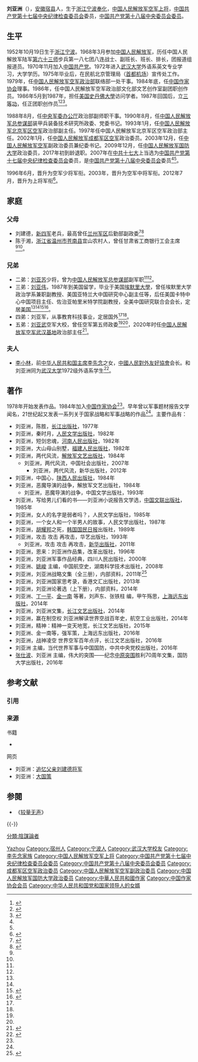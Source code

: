 {{中国人民解放军将领
|name=刘亚洲
|image name=
|width=
|job=[[中国人民解放军国防大学|中国人民解放军国防大学]]第七任[[政治委員|政治委員]]
|job-1=
|job2=
* [[中国人民解放军国防大学|中国人民解放军国防大学]][[政治委員|政治委員]]
* [[中国共产党中央纪律检查委员会|中国共产党中央纪律检查委员会]]委员
|period=2009年12月─2017年2月26日
|period-1=
|birthname=
|other_names=
|foreign_names=
|english_names=
|Sex=男
|date of birth={{Birth date and age|1952|10|19}}
|place of birth={{PRC}}[[浙江省|浙江省]][[宁波市|宁波市]]
|date of death=
|place of death=
|nationality={{PRC}}
|residence={{PRC}}[[北京市|北京市]]
|languages=[[汉语|汉语]][[普通话|普通话]]
|height=
|weight=
|party={{CPC}}
|rank=[[File:PLAGeneral_r.png|60px]][[中国人民解放军空军上将|中国人民解放军空军上将]]
|spouse=
|relatives=
|educate=
* [[武汉大学|武汉大学]]
|past=
|work=
* 见著作书目
|award=
* [[中国人民解放军|中国人民解放军]]三等功奖章（1987年）
|rankrecord=
* 1988年被授予[[上校|上校]]军衔
* 1993年改为[[上校|空军上校]]军衔并晋升[[大校|空军大校]]军衔
* 1996年晋升[[少将|空军少将]]军衔
* 2003年晋升[[中将|空军中将]]军衔
* 2012年晋升[[中国人民解放军空军上将|空军上将]]军衔
}}

'''刘亚洲'''（{{bd|1952年|10月19日|||catIdx=Liu, Yazhou}}），[[安徽省|安徽]][[宿县|宿县]]人，生于[[浙江省|浙江]][[宁波|宁波]][[奉化区|奉化]]，[[中国人民解放军上将|中国人民解放军空军上将]]，[[中国共产党第十七届中央纪律检查委员会|中国共产党第十七届中央纪律检查委员会]]委员，[[中国共产党第十八届中央委员会委员列表|中国共产党第十八届中央委员会委员]]。

== 生平 ==
1952年10月19日生于[[浙江省|浙江]][[宁波市|宁波]]。1968年3月参加[[中国人民解放军|中国人民解放军]]，历任中国人民解放军陆军[[第六十三师|第六十三师]]步兵第一八七团八连战士、副班长、班长、排长，团报道组报道员。1970年11月加入[[中国共产党|中国共产党]]。1972年进入[[武汉大学|武汉大学]]外语系英文专业学习，大学学历。1975年毕业后，在民航北京管理局（[[北京首都国际机场|首都机场]]）宣传处工作。1979年，任[[中国人民解放军空军政治工作部|中国人民解放军空军政治部]]联络部一处干事。1984年底，任[[中国作家协会|中国作家协会]]理事。1986年，任中国人民解放军空军政治部文化部文艺创作室副团职创作员。1986年5月到1987年，担任[[美国|美国]][[史丹佛大學|史丹佛大學]]访问学者。1987年回国后，立[[三等功|三等功]]，任正团职创作员<ref name="zgzjw">{{Cite web|url=http://www.chinawriter.com.cn/n1/2016/0627/c404939-28490109.html|title=刘亚洲|accessdate=2018-12-10|date=2016-06-27|publisher=中国作家网|archive-date=2018-12-10|archive-url=https://web.archive.org/web/20181210112810/http://www.chinawriter.com.cn/n1/2016/0627/c404939-28490109.html|dead-url=no}}</ref><ref name="ifengjj">{{Cite web|url=http://renwuku.news.ifeng.com/index/detail/248/liuyazhou|title=刘亚洲|accessdate=2018-12-10|date=2016-06-27|publisher=凤凰网|archiveurl=https://web.archive.org/web/20160726091213/http://renwuku.news.ifeng.com/index/detail/248/liuyazhou|archivedate=2016-07-26|deadurl=yes}}</ref><ref name="djw">{{Cite web|url=http://www.dangjian.cn/ll/djzjk/lyz/201512/t20151229_3053783.shtml|title=刘亚洲|accessdate=2018-12-10|date=2015-12-29|publisher=党建网|archive-date=2018-12-10|archive-url=https://web.archive.org/web/20181210110927/http://www.dangjian.cn/ll/djzjk/lyz/201512/t20151229_3053783.shtml|dead-url=no}}</ref>。

1988年8月，任[[中央军委办公厅|中央军委办公厅]]政治部副师职干事。1990年8月，任[[中国人民解放军总参谋部|中国人民解放军总参谋部]]装甲兵装备技术研究所政委、党委书记。1993年1月，任[[中国人民解放军北京军区空军|中国人民解放军北京军区空军]]政治部副主任。1997年任中国人民解放军北京军区空军政治部主任。2002年1月，任[[中国人民解放军成都军区空军|中国人民解放军成都军区空军]]政治委员。2003年12月，任[[中国人民解放军空军|中国人民解放军空军]]副政治委员兼纪委书记。2009年12月，任[[中国人民解放军国防大学|中国人民解放军国防大学]]政治委员，2017年初到龄退职。2007年在[[中国共产党第十七次全国代表大会|中共十七大]]上当选为[[中国共产党第十七届中央纪律检查委员会|中国共产党第十七届中央纪律检查委员会]]委员，是[[中国共产党第十八届中央委员会|中国共产党第十八届中央委员会]]委员<ref name="ifengjj" /><ref name="djw" />。

1996年6月，晋升为空军少将军衔。2003年，晋升为空军中将军衔。2012年7月，晋升为上将军衔<ref>{{cite web|url=http://news.mod.gov.cn/headlines/2012-07/31/content_4387963.htm|title=中央军委举行晋升上将军衔警衔仪式|accessdate=2012-07-31|date=2012-07-31|publisher=中华人民共和国国防部|archiveurl=https://web.archive.org/web/20120801014045/http://news.mod.gov.cn/headlines/2012-07/31/content_4387963.htm|archivedate=2012-08-01|deadurl=yes}}</ref>。

== 家庭 ==
===父母===
*刘建德，[[新四军|新四军]]老兵，最高曾任[[兰州军区|兰州军区]]后勤部副政委<ref name=autogenerated1>{{cite web|author=  |title=走出苍南的陈于湘|url=http://www.wzrb.com.cn/article717470show.html |publisher=温州日报瓯网 |date=2016/08/03 05:47  |accessdate=2020-06-25|pages=}}</ref><ref name=autogenerated2>{{cite web|author=|title=上将、少将、大校……这位母亲养育出“将门虎子”|url=http://news.66wz.com/system/2019/10/08/105199841.shtml|publisher=温州网|date=2019-10-08 08:18:00|accessdate=2020-06-25|pages=|archive-date=2020-07-04|archive-url=https://web.archive.org/web/20200704062836/http://news.66wz.com/system/2019/10/08/105199841.shtml|dead-url=no}}</ref>
*陈于湘，[[浙江省|浙江省]][[温州市|温州市]][[苍南县|苍南县]]宜山农村人，曾任甘肃省工商银行工会主席<ref name=autogenerated1 /><ref name=autogenerated2 />。

===兄弟===
*二弟：[[刘亚苏|刘亚苏]]少将，曾为[[中国人民解放军总参谋部|中国人民解放军总参谋部]]副军职<ref name=autogenerated1 /><ref name=autogenerated2 />。
*三弟：[[刘亚伟|刘亚伟]]，1987年到美国留学，毕业于美国[[埃默里大學|埃默里大學]]，曾任埃默里大学政治学系兼职副教授、美国亚特兰大中国研究中心副主任等，后任美国卡特中心中国项目主任、佐治亚帕里米特学院副教授，全美中国研究联合会会长，定居[[美国|美国]]<ref name=autogenerated1 /><ref name=autogenerated2 /><ref>{{Cite web|url=https://www.thepaper.cn/asktopic_detail_10000495|title=我是美国卡特中心中国项目主任刘亚伟 ，关于中美关系的任何事，问我吧!|accessdate=2018-12-10|date=2015-09-23|publisher=澎湃新闻|archive-date=2019-06-04|archive-url=https://web.archive.org/web/20190604081127/https://www.thepaper.cn/asktopic_detail_10000495|dead-url=no}}</ref><ref>{{Cite web|url=http://view.news.qq.com/a/20110627/000056.htm|title=讲堂116期预告 刘亚伟等 中国基层选举|accessdate=2018-12-10|date=2011-06-27|publisher=腾讯|archive-date=2019-03-30|archive-url=https://web.archive.org/web/20190330170651/https://view.news.qq.com/a/20110627/000056.htm|dead-url=no}}</ref>。
*四弟：刘亚军，从事教育科技事业，定居国外<ref name=autogenerated1 /><ref name=autogenerated2 />。
*五弟：[[刘亚武|刘亚武]]空军大校，曾任空军第五师政委<ref name=autogenerated1 /><ref name=autogenerated2 />，2020年时任[[中国人民解放军空军武汉基地|中国人民解放军空军武汉基地]]政治部主任<ref>{{cite web|author=   |title=空军武汉基地助力老区教育发展|url=http://m.chinaxiaokang.com/wap/chengshi/2020/0514/962936.html |publisher=中国小康网 |date=2020-05-14  |accessdate=2020-06-25|pages=}}</ref>。

===夫人===
*[[李小林|李小林]]，前[[中华人民共和国主席|中华人民共和国主席]][[李先念|李先念]]之女，[[中國人民對外友好協會|中國人民對外友好協會]]会长。和刘亚洲同为[[武汉大学|武汉大学]]1972级外语系学生<ref>{{Cite web|url=http://www.sohu.com/a/127395553_600466|title=情系老山的“红二代”上将刘亚洲向社会捐款数百万元，这些钱是从哪儿来的？|accessdate=2018-12-10|date=2017-02-27|publisher=搜狐|archive-date=2019-06-11|archive-url=https://web.archive.org/web/20190611043807/http://www.sohu.com/a/127395553_600466|dead-url=no}}</ref>。

== 著作 ==
1978年开始发表作品。1984年加入[[中国作家协会|中国作家协会]]<ref name=zgzjw/>。早年曾以军事题材报告文学闻名，21世纪起又发表一系列关于国家战略和军事战略的作品<ref name=djw/>。主要作品有：

*刘亚洲，陈胜，[[长江出版社|长江出版社]]，1977年
*刘亚洲，秦时月，[[人民文学出版社|人民文学出版社]]，1982年
*刘亚洲，短剑忠魂，[[河南人民出版社|河南人民出版社]]，1982年
*刘亚洲，大山母山别墅，[[福建人民出版社|福建人民出版社]]，1982年
*刘亚洲，两代风流，[[解放军文艺出版社|解放军文艺出版社]]，1984年
**刘亚洲，两代风流，中国社会出版社，2007年
***刘亚洲，两代风流，新华出版社，2012年
*刘亚洲，中国心，[[陕西人民出版社|陕西人民出版社]]，1984年
*刘亚洲，恶魔导演的战争，解放军文艺出版社，1984年
**刘亚洲，恶魔导演的战争，中国文学出版社，1993年
*刘亚洲，写给男儿们看的书——刘亚洲小说报告文学选，[[中国文联出版社|中国文联出版社]]，1985年
*刘亚洲，女人的名字是弱者吗？，人民文学出版社，1985年
*刘亚洲，一个女人和一个半男人的故事，人民文学出版社，1987年
*刘亚洲，[[胡耀邦|胡耀邦]]之死，[[大韩民国|韩国]][[国民日报|国民日报]]出版社，1989年
*刘亚洲，攻击 攻击 再攻击，华艺出版社，1993年
**刘亚洲，攻击 攻击 再攻击，[[新华出版社|新华出版社]]，2011年
*刘亚洲，恩来：刘亚洲作品集，改革出版社，1996年
*刘亚洲，刘亚洲军事作品经典，四川人民出版社，2000年
*刘亚洲、[[姚峻|姚峻]] 主编，中国航空史，湖南科学技术出版社，2008年
*刘亚洲，刘亚洲战略文集（全三册），内部资料，2011年<ref>{{Cite journal|title=真实言语·深刻思想·征服自己——读《刘亚洲战略文集》有感|author=杨会军|url=http://www.cqvip.com/Main/Detail.aspx?id=36904078|journal=政工学刊|issue=03|year=2011|page=77|issn=1006-1452|access-date=2018-12-10|archive-date=2019-06-05|archive-url=https://web.archive.org/web/20190605003933/http://www.cqvip.com/Main/Detail.aspx?id=36904078|dead-url=no}}</ref>
*刘亚洲，刘亚洲国家思考录，香港文汇出版社，2013年
*刘亚洲，刘亚洲论著选（上下册），内部资料，2014年
*刘亚洲、[[丁一平|丁一平]]、[[金一南|金一南]] 等著，刘声东、张铁柱 编，甲午殇思，[[上海远东出版社|上海远东出版社]]，2014年
*刘亚洲，刘亚洲文集，[[长江文艺出版社|长江文艺出版社]]，2014年
*刘亚洲，赢在制空权 刘亚洲解读世界空战百年史，航空工业出版社，2014年
*刘亚洲，精神：精神一变天地宽，长江文艺出版社，2015年
*刘亚洲、金一南等，强军策，上海远东出版社，2016年
*刘亚洲，战神凌空 世界空军百年点评，长江文艺出版社，2016年
*刘亚洲 主编，当代世界军事与中国国防，中共中央党校出版社，2016年
*[[张仕波|张仕波]]、刘亚洲 主编，伟大的突围——纪念[[中原突围|中原突围]]胜利70周年文集，国防大学出版社，2016年

== 参考文献 ==
=== 引用 ===
{{Reflist|2}}

=== 来源 ===
;书籍
*{{Cite book|title=中国高层文胆|url=https://books.google.ru/books?id=1kg2AQAAIAAJ|last=西隐|date=2008|publisher=浙江人民出版社|isbn=9787213036767|access-date=2018-12-10|archive-date=2019-06-11|archive-url=https://web.archive.org/web/20190611235750/https://books.google.ru/books?id=1kg2AQAAIAAJ|dead-url=no}}

;网页
* 刘亚洲：[http://ausa.bokee.com/6069517.html 追忆父亲刘建德将军] {{Wayback|url=http://ausa.bokee.com/6069517.html |date=20140725090939 }}
* 刘亚洲：[https://web.archive.org/web/20120804031802/http://www.1921.cn/new/zggc/2005007/602.HTM 大国策]

== 参閱 ==
*《[[较量无声|较量无声]]》
{{-}}
{{start box}}
{{s-mil|pla}}
{{s-before|[[童世平|童世平]]}}
{{s-title|[[中国人民解放军国防大学|中国人民解放军国防大学]][[政治委員|政治委員]]|2009年12月—2017年1月}} 
{{s-after|[[吴杰明|吴杰明]]}}
{{s-before|[[冯永生|冯永生]]}}
{{s-title|[[中国人民解放军成都军区空军|中国人民解放军成都军区空军]][[政治委員|政治委員]]|2002年1月—2003年12月}} 
{{s-after|[[王玉发|王玉发]]}}
{{end box}}

{{中国人民解放军上将/2012}}
{{中国人民解放军国防大学政治委员}}
{{中国人民解放军空军上将}}
{{先辈曾任党和国家领导人的中华人民共和国高级干部|军}}
{{中国作家协会第四届理事会}}

{{Authority control}}
{{DEFAULTSORT:Liu Yazhou}}
[[Category:刘姓|Yazhou]]
[[Category:宿州人|Category:宿州人]]
[[Category:宁波人|Category:宁波人]]
[[Category:武汉大学校友|Category:武汉大学校友]]
[[Category:李先念家族|Category:李先念家族]]
[[Category:中国人民解放军空军上将|Category:中国人民解放军空军上将]]
[[Category:中国共产党第十七届中央纪律检查委员会委员|Category:中国共产党第十七届中央纪律检查委员会委员]]
[[Category:中国共产党第十八届中央委员会委员|Category:中国共产党第十八届中央委员会委员]]
[[Category:成都军区空军政治委员|Category:成都军区空军政治委员]]
[[Category:中国人民解放军空军副政治委员|Category:中国人民解放军空军副政治委员]]
[[Category:中国人民解放军国防大学政治委员|Category:中国人民解放军国防大学政治委员]]
[[Category:中華人民共和國作家|Category:中華人民共和國作家]]
[[Category:中国作家协会会员|Category:中国作家协会会员]]
[[分類:陰謀論者|分類:陰謀論者]]
[[Category:中华人民共和国党和国家领导人的女婿|Category:中华人民共和国党和国家领导人的女婿]]
